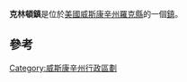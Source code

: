 {{Infobox settlement
|official_name            = 克林頓鎮 (羅克縣威斯康辛州)
|settlement_type          = [[鎮|鎮]]
|nickname                 =
|motto                    =

<!-- Images -->
|image_skyline            =
|imagesize                =
|image_caption            =
|image_flag               =
|image_seal               =

<!-- Maps -->
|image_map                = Rock County Wisconsin incorporated and unincorporated areas Clinton (town) highlighted.svg
|mapsize                  = 260px
|map_caption              = 克林頓鎮 (羅克縣 威斯康辛州)位置
|image_map1               =
|mapsize1                 =
|map_caption1             =

<!-- Location -->
|coordinates_region       = US-WI
|subdivision_type         = [[國家|國家]]
|subdivision_type1        = [[州|州]]
|subdivision_type2        = [[縣|縣]]
|subdivision_name         = [[美國|美國]]
|subdivision_name1        = [[威斯康辛州|威斯康辛州]]
|subdivision_name2        = [[羅克縣_(威斯康辛州)|羅克縣]]

<!-- Government -->
|government_footnotes     =
|government_type          =
|leader_title             =
|leader_name              =
|leader_title1            =
|leader_name1             =
|established_title        =
|established_date         =

<!-- Area -->
|unit_pref  =  Imperial
|area_footnotes           =

|area_magnitude           =
|area_total_km2           = 91.7
|area_land_km2            = 91.6
|area_water_km2           = 0.0
|area_total_sq_mi         = 35.4
|area_land_sq_mi          = 35.4
|area_water_sq_mi         = 0.0

<!-- Population -->
|population_as_of         = 2000
|population_footnotes     =
|population_total         = 893
|population_density_km2   = 9.7
|population_density_sq_mi = 25.2

<!-- General information -->
|timezone                 = [[北美中部時區|北美中部時區]]
|utc_offset               = -6
|timezone_DST             = CDT
|elevation_footnotes      = <ref name="GR3">{{cite web|url=http://geonames.usgs.gov|accessdate=2008-01-31|title=US Board on Geographic Names|publisher=[[United_States_Geological_Survey|United States Geological Survey]]|date=2007-10-25|archive-date=2018-03-03|archive-url=https://web.archive.org/web/20180303214913/https://geonames.usgs.gov/|dead-url=no}}</ref>
|elevation_m              = 290
|elevation_ft             = 951
|latd = 42 |latm = 32 |lats = 36 |latNS = N
|longd = 88 |longm = 49 |longs = 57 |longEW = W

<!-- Area/postal codes & others -->
|postal_code_type         =
|postal_code              =
|area_code                = 608
|blank_name               = [[聯邦資料處理標準|聯邦資料處理標準]]
|blank_info               = 55-15650<ref name="GR2">{{cite web|url=http://factfinder2.census.gov|publisher=[[United_States_Census_Bureau|United States Census Bureau]]|accessdate=2008-01-31|title=American FactFinder|archive-date=2013-09-11|archive-url=https://web.archive.org/web/20130911234518/http://factfinder2.census.gov/|dead-url=no}}</ref>
|blank1_name              = [[地名信息系統|地名信息系統]] feature ID
|blank1_info              = 1582984<ref name="GR3" />
|website                  =
|footnotes                =
}}

'''克林頓鎮'''是位於[[美國|美國]][[威斯康辛州|威斯康辛州]][[羅克縣_(威斯康辛州)|羅克縣]]的一個[[鎮|鎮]]。

== 參考 ==
{{reflist}}

[[Category:威斯康辛州行政區劃|Category:威斯康辛州行政區劃]]